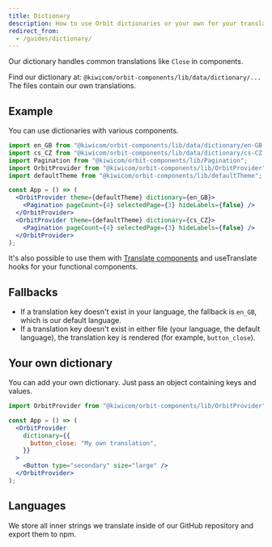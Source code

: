 ```yaml
---
title: Dictionary
description: How to use Orbit dictionaries or your own for your translations.
redirect_from:
  - /guides/dictionary/
---
```


Our dictionary handles common translations like `Close` in components.

Find our dictionary at: `@kiwicom/orbit-components/lib/data/dictionary/...`
The files contain our own translations.

## Example

You can use dictionaries with various components.

```jsx
import en_GB from "@kiwicom/orbit-components/lib/data/dictionary/en-GB.json";
import cs_CZ from "@kiwicom/orbit-components/lib/data/dictionary/cs-CZ.json";
import Pagination from "@kiwicom/orbit-components/lib/Pagination";
import OrbitProvider from "@kiwicom/orbit-components/lib/OrbitProvider";
import defaultTheme from "@kiwicom/orbit-components/lib/defaultTheme";

const App = () => (
  <OrbitProvider theme={defaultTheme} dictionary={en_GB}>
    <Pagination pageCount={4} selectedPage={3} hideLabels={false} />
  </OrbitProvider>
  <OrbitProvider theme={defaultTheme} dictionary={cs_CZ}>
    <Pagination pageCount={4} selectedPage={3} hideLabels={false} />
  </OrbitProvider>
);
```

It's also possible to use them with [Translate components](https://github.com/kiwicom/orbit/tree/master/packages/orbit-components/src/Translate)
and useTranslate hooks for your functional components.

## Fallbacks

- If a translation key doesn't exist in your language,
  the fallback is `en_GB`, which is our default language.
- If a translation key doesn't exist in either file (your language, the default language),
  the translation key is rendered (for example, `button_close`).

## Your own dictionary

You can add your own dictionary.
Just pass an object containing keys and values.

```jsx
import OrbitProvider from "@kiwicom/orbit-components/lib/OrbitProvider";

const App = () => (
  <OrbitProvider
    dictionary={{
      button_close: "My own translation",
    }}
  >
    <Button type="secondary" size="large" />
  </OrbitProvider>
);
```

## Languages

We store all inner strings we translate inside of our GitHub repository
and export them to npm.

<FancyLink
  title="See all language files"
  href="https://github.com/kiwicom/orbit/tree/master/packages/orbit-components/src/data/dictionary"
  icon="github"
/>
